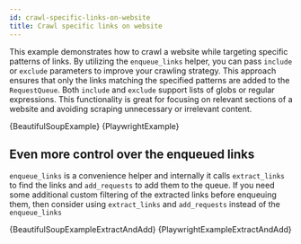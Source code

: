 ```yaml
---
id: crawl-specific-links-on-website
title: Crawl specific links on website
---
```





This example demonstrates how to crawl a website while targeting specific patterns of links. By utilizing the <ApiLink to="class/EnqueueLinksFunction">`enqueue_links`</ApiLink> helper, you can pass `include` or `exclude` parameters to improve your crawling strategy. This approach ensures that only the links matching the specified patterns are added to the <ApiLink to="class/RequestQueue">`RequestQueue`</ApiLink>. Both `include` and `exclude` support lists of globs or regular expressions. This functionality is great for focusing on relevant sections of a website and avoiding scraping unnecessary or irrelevant content.

<Tabs groupId="first-example">
    <TabItem value="BeautifulSoupCrawler" label="BeautifulSoupCrawler">
        <RunnableCodeBlock className="language-python" language="python">
            {BeautifulSoupExample}
        </RunnableCodeBlock>
    </TabItem>
    <TabItem value="PlaywrightCrawler" label="PlaywrightCrawler">
        <RunnableCodeBlock className="language-python" language="python">
            {PlaywrightExample}
        </RunnableCodeBlock>
    </TabItem>
</Tabs>

## Even more control over the enqueued links

<ApiLink to="class/EnqueueLinksFunction">`enqueue_links`</ApiLink> is a convenience helper and internally it calls <ApiLink to="class/ExtractLinksFunction">`extract_links`</ApiLink> to find the links and <ApiLink to="class/AddRequestsFunction">`add_requests`</ApiLink> to add them to the queue. If you need some additional custom filtering of the extracted links before enqueuing them, then consider using <ApiLink to="class/ExtractLinksFunction">`extract_links`</ApiLink> and <ApiLink to="class/AddRequestsFunction">`add_requests`</ApiLink> instead of the <ApiLink to="class/EnqueueLinksFunction">`enqueue_links`</ApiLink>

<Tabs groupId="second-example">
    <TabItem value="BeautifulSoupCrawler" label="BeautifulSoupCrawler">
        <CodeBlock className="language-python">
            {BeautifulSoupExampleExtractAndAdd}
        </CodeBlock>
    </TabItem>
    <TabItem value="PlaywrightCrawler" label="PlaywrightCrawler">
        <CodeBlock className="language-python">
            {PlaywrightExampleExtractAndAdd}
        </CodeBlock>
    </TabItem>
</Tabs>
